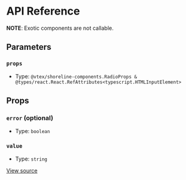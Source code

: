 # API Reference

**NOTE**: Exotic components are not callable.

## Parameters

### `props`

- Type: `@vtex/shoreline-components.RadioProps & @types/react.React.RefAttributes<typescript.HTMLInputElement>`

## Props

### `error` (optional)

- Type: `boolean`

### `value`

- Type: `string`

[View source](https://github.com/vtex/shoreline/blob/5f9d5cbda/packages/components/src/radio/radio.tsx#L8)
